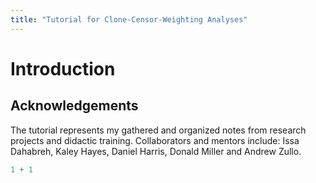 ```yaml
---
title: "Tutorial for Clone-Censor-Weighting Analyses"
---
```


# Introduction  

## Acknowledgements {.unnumbered}

The tutorial represents my gathered and organized notes from research projects and didactic training. Collaborators and mentors include: Issa Dahabreh, Kaley Hayes, Daniel Harris, Donald Miller and Andrew Zullo.

```r
1 + 1
```
